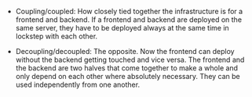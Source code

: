 
- Coupling/coupled: How closely tied together the infrastructure is for a frontend and backend. If a frontend and backend are deployed on the same server, they have to be deployed always at the same time in lockstep with each other.

- Decoupling/decoupled: The opposite. Now the frontend can deploy without the backend getting touched and vice versa. The frontend and the backend are two halves that come together to make a whole and only depend on each other where absolutely necessary. They can be used independently from one another.